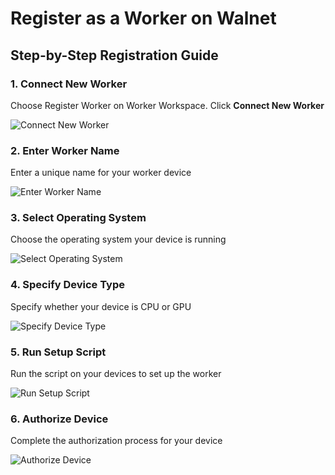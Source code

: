 # Register as a Worker on Walnet

## Step-by-Step Registration Guide

### 1. Connect New Worker

Choose Register Worker on Worker Workspace. Click **Connect New Worker**

![Connect New Worker](/assets/docs/v1.0.1/provider/2.1.png)

### 2. Enter Worker Name

Enter a unique name for your worker device

![Enter Worker Name](/assets/docs/v1.0.1/provider/2.2.png)

### 3. Select Operating System

Choose the operating system your device is running

![Select Operating System](/assets/docs/v1.0.1/provider/2.3.png)

### 4. Specify Device Type

Specify whether your device is CPU or GPU

![Specify Device Type](/assets/docs/v1.0.1/provider/2.4.png)

### 5. Run Setup Script

Run the script on your devices to set up the worker

![Run Setup Script](/assets/docs/v1.0.1/provider/2.5.png)

### 6. Authorize Device

Complete the authorization process for your device

![Authorize Device](/assets/docs/v1.0.1/provider/2.6.png)
